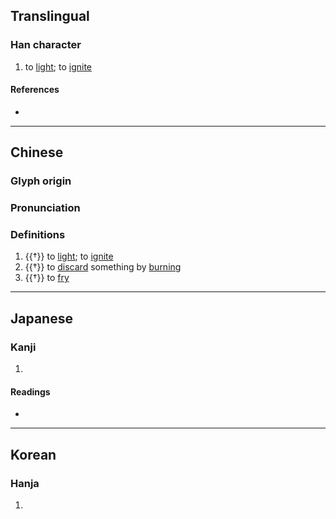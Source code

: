 {{character info}}
==Translingual==

===Han character===
{{Han char|rn=86|rad=火|as=07|sn=11|four=93847|canj=FICE|ids=⿰火夋}}

# to [[light]]; to [[ignite]]

====References====
* {{Han ref|kx=0673.030|dkj=19079|dj=1081.070|hdz=32206.120|uh=710C|ud=28940|bh=D64D|bd=54861}}

----

==Chinese==
{{zh-forms}}

===Glyph origin===
{{Han etym}}

===Pronunciation===
{{zh-pron
|m=jùn,qū
|c=zeot1,zeon3
|mc=y
|oc=y
|cat=v
}}

===Definitions===
{{zh-hanzi}}

# {{†}} to [[light]]; to [[ignite]]
# {{†}} to [[discard]] something by [[burning]]
# {{†}} to [[fry]]

----

==Japanese==

===Kanji===
{{ja-kanji|grade=|rs=火07}}

# {{rfdef|ja|sort=火07}}

====Readings====
* {{ja-readings|on=[[しゅん]] (shun), [[そん]] (son), [[さん]] (san)|kun=[[やく]] (yaku)}}

----

==Korean==

===Hanja===
{{ko-hanja|hangeul=준|eumhun=|rv=jun|mr=chun|y=cwun}}

# {{rfdef|ko|sort=火07}}